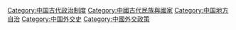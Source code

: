 [[Category:中国古代政治制度|Category:中国古代政治制度]]
[[Category:中國古代民族與國家|Category:中國古代民族與國家]]
[[Category:中国地方自治|Category:中国地方自治]]
[[Category:中国外交史|Category:中国外交史]]
[[Category:中國外交政策|Category:中國外交政策]]